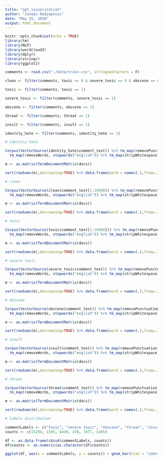 ```yaml
---
title: "apt_visualization"
author: "Jasmin Redzepovic"
date: "May 25, 2018"
output: html_document
---
```


```r
knitr::opts_chunk$set(echo = TRUE)
library(tm)
library(NLP)
library(wordcloud2)
library(dplyr)
library(stringr)
library(ggplot2)
```

```r
comments <- read.csv("./data/train.csv", stringsAsFactors = F)

clean <- filter(comments, toxic == 0 & severe_toxic == 0 & obscene == 0 & threat == 0 & insult == 0 & identity_hate == 0)

toxic <- filter(comments, toxic == 1)

severe_toxic <- filter(comments, severe_toxic == 1)

obscene <- filter(comments, obscene == 1)

threat <- filter(comments, threat == 1)

insult <- filter(comments, insult == 1)

identity_hate <- filter(comments, identity_hate == 1)
```

```r
# identity hate

Corpus(VectorSource(identity_hate$comment_text)) %>% tm_map(removePunctuation) %>% tm_map(content_transformer(tolower)) %>% 
  tm_map(removeWords, stopwords("english")) %>% tm_map(stripWhitespace) -> docs

m <- as.matrix(TermDocumentMatrix(docs))

sort(rowSums(m),decreasing=TRUE) %>% data.frame(word = names(.),freq=.) %>% wordcloud2()
```

```r
# clean

Corpus(VectorSource(clean$comment_text[1:1000])) %>% tm_map(removePunctuation) %>% tm_map(content_transformer(tolower)) %>% 
  tm_map(removeWords, stopwords("english")) %>% tm_map(stripWhitespace) -> docs

m <- as.matrix(TermDocumentMatrix(docs))

sort(rowSums(m),decreasing=TRUE) %>% data.frame(word = names(.),freq=.) %>% wordcloud2()
```

```r
# toxic

Corpus(VectorSource(toxic$comment_text[1:10000])) %>% tm_map(removePunctuation) %>% tm_map(content_transformer(tolower)) %>% 
  tm_map(removeWords, stopwords("english")) %>% tm_map(stripWhitespace) -> docs

m <- as.matrix(TermDocumentMatrix(docs))

sort(rowSums(m),decreasing=TRUE) %>% data.frame(word = names(.),freq=.) %>% wordcloud2()
```

```r
# severe toxic

Corpus(VectorSource(severe_toxic$comment_text)) %>% tm_map(removePunctuation) %>% tm_map(content_transformer(tolower)) %>% 
  tm_map(removeWords, stopwords("english")) %>% tm_map(stripWhitespace) -> docs

m <- as.matrix(TermDocumentMatrix(docs))

sort(rowSums(m),decreasing=TRUE) %>% data.frame(word = names(.),freq=.) %>% wordcloud2()
```

```r
# obscene

Corpus(VectorSource(obscene$comment_text)) %>% tm_map(removePunctuation) %>% tm_map(content_transformer(tolower)) %>% 
  tm_map(removeWords, stopwords("english")) %>% tm_map(stripWhitespace) -> docs

m <- as.matrix(TermDocumentMatrix(docs))

sort(rowSums(m),decreasing=TRUE) %>% data.frame(word = names(.),freq=.) %>% wordcloud2()
```

```r
# insult

Corpus(VectorSource(insult$comment_text)) %>% tm_map(removePunctuation) %>% tm_map(content_transformer(tolower)) %>% 
  tm_map(removeWords, stopwords("english")) %>% tm_map(stripWhitespace) -> docs

m <- as.matrix(TermDocumentMatrix(docs))

sort(rowSums(m),decreasing=TRUE) %>% data.frame(word = names(.),freq=.) %>% wordcloud2()
```

```r
# threat

Corpus(VectorSource(threat$comment_text)) %>% tm_map(removePunctuation) %>% tm_map(content_transformer(tolower)) %>% 
  tm_map(removeWords, stopwords("english")) %>% tm_map(stripWhitespace) -> docs

m <- as.matrix(TermDocumentMatrix(docs))

sort(rowSums(m),decreasing=TRUE) %>% data.frame(word = names(.),freq=.) %>% wordcloud2()
```

```r
# labels distribution

commentLabels <- c("toxic", "severe toxic", "obscene", "threat", "insult", "identity hate")
counts <- c(15294, 1595, 8449, 478, 7877, 1405)

df <- as.data.frame(cbind(commentLabels, counts))
df$counts <- as.numeric(as.character(df$counts))

ggplot(df, aes(x = commentLabels, y = counts)) + geom_bar(stat = "identity")
```

